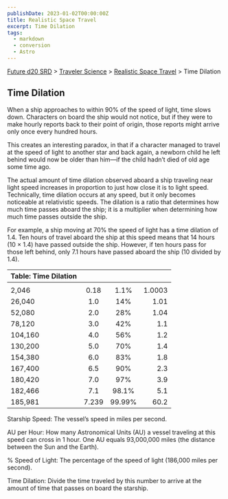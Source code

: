 ```yaml
---
publishDate: 2023-01-02T00:00:00Z
title: Realistic Space Travel
excerpt: Time Dilation
tags:
  - markdown
  - conversion
  - Astro
---
```






[Future d20 SRD](/#futureD20) > [Traveler Science](future-d20-srd-traveler-science-index) > [Realistic Space Travel](future-d20-srd-traveler-science-realistic-space-travel-index) > Time Dilation




## Time Dilation


When a ship approaches to within 90% of the speed of light, time slows down. Characters on board the ship would not notice, but if they were to make hourly reports back to their point of origin, those reports might arrive only once every hundred hours.


This creates an interesting paradox, in that if a character managed to travel at the speed of light to another star and back again, a newborn child he left behind would now be older than him—if the child hadn’t died of old age some time ago.


The actual amount of time dilation observed aboard a ship traveling near light speed increases in proportion to just how close it is to light speed. Technically, time dilation occurs at any speed, but it only becomes noticeable at relativistic speeds. The dilation is a ratio that determines how much time passes aboard the ship; it is a multiplier when determining how much time passes outside the ship.


For example, a ship moving at 70% the speed of light has a time dilation of 1.4. Ten hours of travel aboard the ship at this speed means that 14 hours (10 × 1.4) have passed outside the ship. However, if ten hours pass for those left behind, only 7.1 hours have passed aboard the ship (10 divided by 1.4).


| Table: Time Dilation |  |  |  |
| :---------------------- | :--: | :--: | --: |
|  |  |  |  |
| 2,046 | 0.18 | 1.1% | 1.0003 |
| 26,040 | 1.0 | 14% | 1.01 |
| 52,080 | 2.0 | 28% | 1.04 |
| 78,120 | 3.0 | 42% | 1.1 |
| 104,160 | 4.0 | 56% | 1.2 |
| 130,200 | 5.0 | 70% | 1.4 |
| 154,380 | 6.0 | 83% | 1.8 |
| 167,400 | 6.5 | 90% | 2.3 |
| 180,420 | 7.0 | 97% | 3.9 |
| 182,466 | 7.1 | 98.1% | 5.1 |
| 185,981 | 7.239 | 99.99% | 60.2 |



Starship Speed: The vessel’s speed in miles per second.


AU per Hour: How many Astronomical Units (AU) a vessel traveling at this speed can cross in 1 hour. One AU equals 93,000,000 miles (the distance between the Sun and the Earth).


% Speed of Light: The percentage of the speed of light (186,000 miles per second).


Time Dilation: Divide the time traveled by this number to arrive at the amount of time that passes on board the starship.



